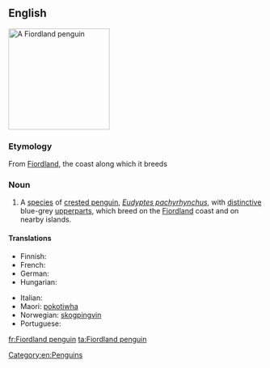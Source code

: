 ==English==
{{wikipedia}}
[[Image:Fiordland penguin (Mattern).jpg|200px|right|thumb|A Fiordland penguin]]
{{wikispecies|Eudyptes pachyrhynchus}}
===Etymology===
From [[w:Fiordland|Fiordland]], the coast along which it breeds

===Noun===
{{en-noun|head=[[Fiordland]] [[penguin]]}}

# A [[species]] of [[crested penguin]], ''[[Eudyptes pachyrhynchus]]'', with [[distinctive]] blue-grey [[upperparts]], which breed on the [[Fiordland]] coast and on nearby islands.

====Translations====
{{trans-top|Penguin}}
*Finnish: {{t+|fi|vuonopingviini}}
*French: {{t+|fr|gorfou du Fiordland|m}}
*German: {{t+|de|Dickschnabelpinguin|m}}
*Hungarian: {{t-|hu|fjordlandi pingvin}}
{{trans-mid}}
*Italian: {{t-|it|pinguino del Fiordland|m}}
*Maori: [[pokotiwha]]
*Norwegian: [[skogpingvin]]
*Portuguese: {{t-|pt|pinguim de Fiordland}}
{{trans-bottom}}
[[Category:en:Penguins]]

[[fr:Fiordland penguin]]
[[ta:Fiordland penguin]]